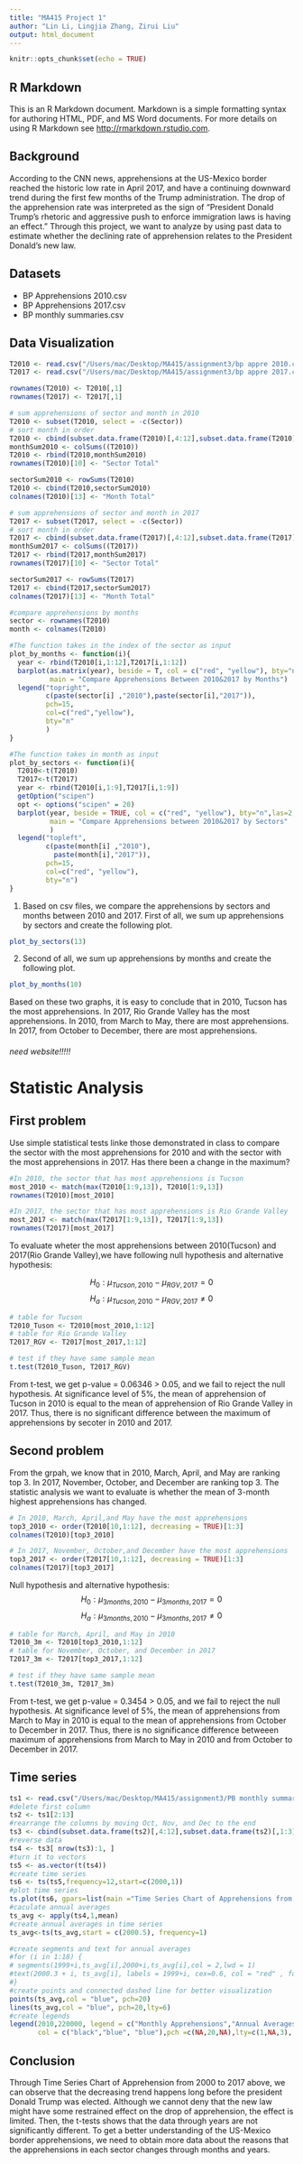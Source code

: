 ```yaml
---
title: "MA415 Project 1"
author: "Lin Li, Lingjia Zhang, Zirui Liu"
output: html_document
---
```


```r
knitr::opts_chunk$set(echo = TRUE)
```

## R Markdown

This is an R Markdown document. Markdown is a simple formatting syntax for authoring HTML, PDF, and MS Word documents. For more details on using R Markdown see <http://rmarkdown.rstudio.com>.

## Background
According to the CNN news, apprehensions at the US-Mexico border reached the historic low rate in April 2017, and have a continuing downward trend during the first few months of the Trump administration. The drop of the apprehension rate was interpreted as the sign of “President Donald Trump’s rhetoric and aggressive push to enforce immigration laws is having an effect.” Through this project, we want to analyze by using past data to estimate whether the declining rate of apprehension relates to the President Donald’s new law.

## Datasets
- BP Apprehensions 2010.csv
- BP Apprehensions 2017.csv
- BP monthly summaries.csv

## Data Visualization
```r
T2010 <- read.csv("/Users/mac/Desktop/MA415/assignment3/bp appre 2010.csv")
T2017 <- read.csv("/Users/mac/Desktop/MA415/assignment3/bp appre 2017.csv")

rownames(T2010) <- T2010[,1]
rownames(T2017) <- T2017[,1]

# sum apprehensions of sector and month in 2010
T2010 <- subset(T2010, select = -c(Sector))
# sort month in order 
T2010 <- cbind(subset.data.frame(T2010)[,4:12],subset.data.frame(T2010)[,1:3])
monthSum2010 <- colSums((T2010))
T2010 <- rbind(T2010,monthSum2010)
rownames(T2010)[10] <- "Sector Total"

sectorSum2010 <- rowSums(T2010)
T2010 <- cbind(T2010,sectorSum2010)
colnames(T2010)[13] <- "Month Total" 

# sum apprehensions of sector and month in 2017
T2017 <- subset(T2017, select = -c(Sector))
# sort month in order
T2017 <- cbind(subset.data.frame(T2017)[,4:12],subset.data.frame(T2017)[,1:3])
monthSum2017 <- colSums((T2017))
T2017 <- rbind(T2017,monthSum2017)
rownames(T2017)[10] <- "Sector Total"

sectorSum2017 <- rowSums(T2017)
T2017 <- cbind(T2017,sectorSum2017)
colnames(T2017)[13] <- "Month Total" 

#compare apprehensions by months
sector <- rownames(T2010)
month <- colnames(T2010)

#The function takes in the index of the sector as input
plot_by_months <- function(i){ 
  year <- rbind(T2010[i,1:12],T2017[i,1:12])
  barplot(as.matrix(year), beside = T, col = c("red", "yellow"), bty="n",las=2,
          main = "Compare Apprehensions Between 2010&2017 by Months")
  legend("topright", 
         c(paste(sector[i] ,"2010"),paste(sector[i],"2017")), 
         pch=15,  
         col=c("red","yellow"),  
         bty="n"
         )
}

#The function takes in month as input
plot_by_sectors <- function(i){
  T2010<-t(T2010)
  T2017<-t(T2017)
  year <- rbind(T2010[i,1:9],T2017[i,1:9])
  getOption("scipen")
  opt <- options("scipen" = 20)
  barplot(year, beside = TRUE, col = c("red", "yellow"), bty="n",las=2,
          main = "Compare Apprehensions between 2010&2017 by Sectors"
          )
  legend("topleft", 
         c(paste(month[i] ,"2010"),
           paste(month[i],"2017")),
         pch=15,  
         col=c("red", "yellow"),  
         bty="n")
}
```

1. Based on csv files, we compare the apprehensions by sectors and months between 2010 and 2017. First of all, we sum up apprehensions by sectors and create the following plot.
```r
plot_by_sectors(13)
```

2. Second of all, we sum up apprehensions by months and create the following plot.
```r
plot_by_months(10)
```

Based on these two graphs, it is easy to conclude that in 2010, Tucson has the most apprehensions. In 2017, Rio Grande Valley has the most apprehensions. In 2010, from March to May, there are most apprehensions. In 2017, from October to December, there are most apprehensions.

###### need website!!!!! ####

# Statistic Analysis

## First problem

Use simple statistical tests linke those demonstrated in class to compare the sector with the most apprehensions for 2010 and with the sector with the most apprehensions in 2017. Has there been a change in the maximum?
```r
#In 2010, the sector that has most apprehensions is Tucson
most_2010 <- match(max(T2010[1:9,13]), T2010[1:9,13])
rownames(T2010)[most_2010]

#In 2017, the sector that has most apprehensions is Rio Grande Valley
most_2017 <- match(max(T2017[1:9,13]), T2017[1:9,13])
rownames(T2017)[most_2017]
```
To evaluate wheter the most apprehensions between 2010(Tucson) and 2017(Rio Grande Valley),we have following null hypothesis and alternative hypothesis:

$$H_{0}:\mu _{Tucson, 2010} - \mu _{RGV, 2017} = 0$$
$$H_{a}:\mu _{Tucson, 2010} - \mu _{RGV, 2017} \neq  0$$

```r
# table for Tucson
T2010_Tuson <- T2010[most_2010,1:12]
# table for Rio Grande Valley
T2017_RGV <- T2017[most_2017,1:12]

# test if they have same sample mean 
t.test(T2010_Tuson, T2017_RGV)
```
From t-test, we get p-value = 0.06346 > 0.05, and we fail to reject the null hypothesis.  At significance level of 5%, the mean of apprehension of Tucson in 2010 is equal to the mean of apprehension of Rio Grande Valley in 2017. Thus, there is no significant difference between the maximum of apprehensions by secoter in 2010 and 2017.


## Second problem

From the grpah, we know that in 2010, March, April, and May are ranking top 3. In 2017, 
November, October, and December are ranking top 3. The statistic analysis we want to 
evaluate is whether the mean of 3-month highest apprehensions has changed.
```r
# In 2010, March, April,and May have the most apprehensions
top3_2010 <- order(T2010[10,1:12], decreasing = TRUE)[1:3]
colnames(T2010)[top3_2010]

# In 2017, November, October,and December have the most apprehensions
top3_2017 <- order(T2017[10,1:12], decreasing = TRUE)[1:3]
colnames(T2017)[top3_2017]
```
  
Null hypothesis and alternative hypothesis:
$$H_{0}:\mu _{3 months, 2010} - \mu _{3 months, 2017} = 0$$
$$H_{a}:\mu _{3 months, 2010} - \mu _{3 months, 2017} \neq  0$$

```r
# table for March, April, and May in 2010
T2010_3m <- T2010[top3_2010,1:12]
# table for November, October, and December in 2017
T2017_3m <- T2017[top3_2017,1:12]

# test if they have same sample mean 
t.test(T2010_3m, T2017_3m)
```
From t-test, we get p-value = 0.3454 > 0.05, and we fail to reject the null hypothesis. At significance level of 5%, the mean of apprehensions from March to May in 2010 is equal to the mean of apprehensions from October to December in 2017. Thus, there is no significance difference betweeen maximum of apprehensions from March to May in 2010 and from October to December in 2017.


## Time series

```r
ts1 <- read.csv("/Users/mac/Desktop/MA415/assignment3/PB monthly summaries.csv")
#delete first column
ts2 <- ts1[2:13]
#rearrange the columns by moving Oct, Nov, and Dec to the end 
ts3 <- cbind(subset.data.frame(ts2)[,4:12],subset.data.frame(ts2)[,1:3])
#reverse data 
ts4 <- ts3[ nrow(ts3):1, ]
#turn it to vectors 
ts5 <- as.vector(t(ts4))
#create time series 
ts6 <- ts(ts5,frequency=12,start=c(2000,1))
#plot time series
ts.plot(ts6, gpars=list(main ="Time Series Chart of Apprehensions from 2000 to 2017",xlab="year", ylab="Apprehensions", col= "black", lty=c(1:3)))
#caculate annual averages
ts_avg <- apply(ts4,1,mean)
#create annual averages in time series
ts_avg<-ts(ts_avg,start = c(2000.5), frequency=1)

#create segments and text for annual averages
#for (i in 1:18) {
# segments(1999+i,ts_avg[i],2000+i,ts_avg[i],col = 2,lwd = 1)
#text(2000.3 + i, ts_avg[i], labels = 1999+i, cex=0.6, col = "red" , font=1)
#}
#create points and connected dashed line for better visualization
points(ts_avg,col = "blue", pch=20)
lines(ts_avg,col = "blue", pch=20,lty=6)
#create legends
legend(2010,220000, legend = c("Monthly Apprehensions","Annual Averages by points","Annual Average connected by dashed line"), 
       col = c("black","blue", "blue"),pch =c(NA,20,NA),lty=c(1,NA,3), cex=0.6)

```

## Conclusion
Through Time Series Chart of Apprehension from 2000 to 2017 above, we can observe that the decreasing trend happens long before the president Donald Trump was elected. Although we cannot deny that the new law might have some restrained effect on the drop of apprehension, the effect is limited. Then, the t-tests shows that the data through years are not significantly different. To get a better understanding of the US-Mexico border apprehensions, we need to obtain more data about the reasons that the apprehensions in each sector changes through months and years.

